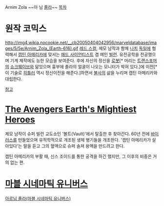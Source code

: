 Arnim Zola
~~아 님 [[좆나|졸라]]~~
[[목차]]
= 원작 코믹스 =
http://img4.wikia.nocookie.net/__cb20050404042956/marveldatabase/images/5/5e/Arnim_Zola_(Earth-616).gif
[[레드 스컬]], 제모 남작과 함께 [[나치]] [[독일]]에 협력해서 [[캡틴 아메리카]]에 맞서는 [[매드 사이언티스트]] 겸 메인 [[빌런]]. 유전공학을 전공했으며 기계 제작에도 능한 모습을 보여준다. 후에 자신의 정신을 [[로봇]][* 머리는 [[트랜스포머]]의 [[쇼크웨이브(트랜스포머)|쇼크웨이브]]와 닮았으며 흉부에 졸라의 얼굴이 나오는 모니터가 박혀 있다.]에 이전[* 이 기술로 [[아돌프 히틀러|히틀러]] 역시 정신이전을 해준다.]하면서 [[불로불사|불사]]의 삶을 누리며 캡틴 아메리카와 대립한다. 

[http://blog.naver.com/sec1021/30181085287 참고]

= [[The Avengers Earth's Mightiest Heroes]] =
제모 남작이 슈퍼 빌런 교도소인 '볼트(Vault)'에서 탈출한 후 찾아간다. 60년 전에 [[바이러스]]를 만들었으며 유적학적으로 개조된 생체 병기들을 개조한다. '캡틴 아메리카가 살아있다'는 말을 듣고 그의 혈액으로 슈퍼 솔져 용액을 만드려고 한다.

캡틴 아메리카의 부활 때, 신스 조이드를 통한 공격을 하긴 했지만, 그 이후의 비중은 거의 없는 편.

= [[마블 시네마틱 유니버스]] =
[[아르님 졸라(마블 시네마틱 유니버스)]]
